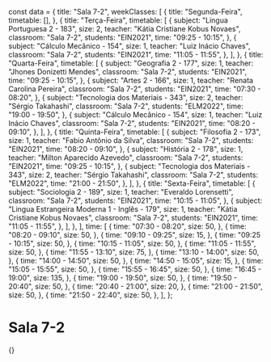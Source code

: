 const data = {
  title: "Sala 7-2",
  weekClasses: [
    {
      title: "Segunda-Feira",
      timetable: [],
    },
    {
      title: "Terça-Feira",
      timetable: [
        {
          subject: "Lingua Portuguesa 2 - 183",
          size: 2,
          teacher: "Kátia Cristiane Kobus Novaes",
          classroom: "Sala 7-2",
          students: "EIN2021",
          time: "09:25 - 10:15",
        },
        {
          subject: "Cálculo Mecânico - 154",
          size: 1,
          teacher: "Luiz Inácio Chaves",
          classroom: "Sala 7-2",
          students: "EIN2021",
          time: "11:05 - 11:55",
        },
      ],
    },
    {
      title: "Quarta-Feira",
      timetable: [
        {
          subject: "Geografia 2 - 177",
          size: 1,
          teacher: "Jhones Donizetti Mendes",
          classroom: "Sala 7-2",
          students: "EIN2021",
          time: "09:25 - 10:15",
        },
        {
          subject: "Artes 2 - 166",
          size: 1,
          teacher: "Renata Carolina Pereira",
          classroom: "Sala 7-2",
          students: "EIN2021",
          time: "07:30 - 08:20",
        },
        {
          subject: "Tecnologia dos Materiais - 343",
          size: 2,
          teacher: "Sérgio Takahashi",
          classroom: "Sala 7-2",
          students: "ELM2022",
          time: "19:00 - 19:50",
        },
        {
          subject: "Cálculo Mecânico - 154",
          size: 1,
          teacher: "Luiz Inácio Chaves",
          classroom: "Sala 7-2",
          students: "EIN2021",
          time: "08:20 - 09:10",
        },
      ],
    },
    {
      title: "Quinta-Feira",
      timetable: [
        {
          subject: "Filosofia 2 - 173",
          size: 1,
          teacher: "Fabio Antônio da Silva",
          classroom: "Sala 7-2",
          students: "EIN2021",
          time: "08:20 - 09:10",
        },
        {
          subject: "História 2 - 178",
          size: 1,
          teacher: "Milton Aparecido Azevedo",
          classroom: "Sala 7-2",
          students: "EIN2021",
          time: "09:25 - 10:15",
        },
        {
          subject: "Tecnologia dos Materiais - 343",
          size: 2,
          teacher: "Sérgio Takahashi",
          classroom: "Sala 7-2",
          students: "ELM2022",
          time: "21:00 - 21:50",
        },
      ],
    },
    {
      title: "Sexta-Feira",
      timetable: [
        {
          subject: "Sociologia 2 - 189",
          size: 1,
          teacher: "Everaldo Lorensetti",
          classroom: "Sala 7-2",
          students: "EIN2021",
          time: "10:15 - 11:05",
        },
        {
          subject: "Lingua Estrangeira Moderna 1 - Inglês - 179",
          size: 1,
          teacher: "Kátia Cristiane Kobus Novaes",
          classroom: "Sala 7-2",
          students: "EIN2021",
          time: "11:05 - 11:55",
        },
      ],
    },
  ],
  time: [
    {
      time: "07:30 - 08:20",
      size: 50,
    },
    {
      time: "08:20 - 09:10",
      size: 50,
    },
    {
      time: "09:10 - 09:25",
      size: 15,
    },
    {
      time: "09:25 - 10:15",
      size: 50,
    },
    {
      time: "10:15 - 11:05",
      size: 50,
    },
    {
      time: "11:05 - 11:55",
      size: 50,
    },
    {
      time: "11:55 - 13:10",
      size: 75,
    },
    {
      time: "13:10 - 14:00",
      size: 50,
    },
    {
      time: "14:00 - 14:50",
      size: 50,
    },
    {
      time: "14:50 - 15:05",
      size: 15,
    },
    {
      time: "15:05 - 15:55",
      size: 50,
    },
    {
      time: "15:55 - 16:45",
      size: 50,
    },
    {
      time: "16:45 - 19:00",
      size: 135,
    },
    {
      time: "19:00 - 19:50",
      size: 50,
    },
    {
      time: "19:50 - 20:40",
      size: 50,
    },
    {
      time: "20:40 - 21:00",
      size: 20,
    },
    {
      time: "21:00 - 21:50",
      size: 50,
    },
    {
      time: "21:50 - 22:40",
      size: 50,
    },
  ],
};

# Sala 7-2

<div>
  {<Grid title={data.title} weekClasses={data.weekClasses} time={data.time} />}
</div>
